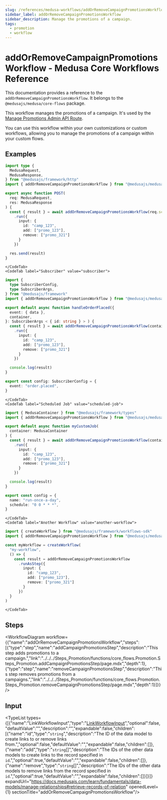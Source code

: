 ```yaml
---
slug: /references/medusa-workflows/addOrRemoveCampaignPromotionsWorkflow
sidebar_label: addOrRemoveCampaignPromotionsWorkflow
sidebar_description: Manage the promotions of a campaign.
tags:
  - promotion
  - workflow
---
```



# addOrRemoveCampaignPromotionsWorkflow - Medusa Core Workflows Reference

This documentation provides a reference to the `addOrRemoveCampaignPromotionsWorkflow`. It belongs to the `@medusajs/medusa/core-flows` package.

This workflow manages the promotions of a campaign. It's used by the 
[Manage Promotions Admin API Route](https://docs.medusajs.com/api/admin#campaigns\_postcampaignsidpromotions).

You can use this workflow within your own customizations or custom workflows, allowing you to
manage the promotions of a campaign within your custom flows.

<SourceCodeLink link="https://github.com/medusajs/medusa/blob/675091b4a5ad30101bf69d3459c3673d80c9f46f/packages/core/core-flows/src/promotion/workflows/add-or-remove-campaign-promotions.ts#L44" />

## Examples

<CodeTabs group="workflow-exection">
    <CodeTab label="API Route" value="api-route">
    
```ts title="src/api/workflow/route.ts"
import type {
  MedusaRequest,
  MedusaResponse,
} from "@medusajs/framework/http"
import { addOrRemoveCampaignPromotionsWorkflow } from "@medusajs/medusa/core-flows"

export async function POST(
  req: MedusaRequest,
  res: MedusaResponse
) {
  const { result } = await addOrRemoveCampaignPromotionsWorkflow(req.scope)
    .run({
      input: {
        id: "camp_123",
        add: ["promo_123"],
        remove: ["promo_321"]
      }
    })

  res.send(result)
}
```

    </CodeTab>
    <CodeTab label="Subscriber" value="subscriber">
    
```ts title="src/subscribers/order-placed.ts"
import {
  type SubscriberConfig,
  type SubscriberArgs,
} from "@medusajs/framework"
import { addOrRemoveCampaignPromotionsWorkflow } from "@medusajs/medusa/core-flows"

export default async function handleOrderPlaced({
  event: { data },
  container,
}: SubscriberArgs < { id: string } > ) {
  const { result } = await addOrRemoveCampaignPromotionsWorkflow(container)
    .run({
      input: {
        id: "camp_123",
        add: ["promo_123"],
        remove: ["promo_321"]
      }
    })

  console.log(result)
}

export const config: SubscriberConfig = {
  event: "order.placed",
}
```

    </CodeTab>
    <CodeTab label="Scheduled Job" value="scheduled-job">
    
```ts title="src/jobs/message-daily.ts"
import { MedusaContainer } from "@medusajs/framework/types"
import { addOrRemoveCampaignPromotionsWorkflow } from "@medusajs/medusa/core-flows"

export default async function myCustomJob(
  container: MedusaContainer
) {
  const { result } = await addOrRemoveCampaignPromotionsWorkflow(container)
    .run({
      input: {
        id: "camp_123",
        add: ["promo_123"],
        remove: ["promo_321"]
      }
    })

  console.log(result)
}

export const config = {
  name: "run-once-a-day",
  schedule: "0 0 * * *",
}
```

    </CodeTab>
    <CodeTab label="Another Workflow" value="another-workflow">
    
```ts title="src/workflows/my-workflow.ts"
import { createWorkflow } from "@medusajs/framework/workflows-sdk"
import { addOrRemoveCampaignPromotionsWorkflow } from "@medusajs/medusa/core-flows"

const myWorkflow = createWorkflow(
  "my-workflow",
  () => {
    const result = addOrRemoveCampaignPromotionsWorkflow
      .runAsStep({
        input: {
          id: "camp_123",
          add: ["promo_123"],
          remove: ["promo_321"]
        }
      })
  }
)
```

    </CodeTab>
  </CodeTabs>

## Steps

<WorkflowDiagram workflow={{"name":"addOrRemoveCampaignPromotionsWorkflow","steps":[{"type":"step","name":"addCampaignPromotionsStep","description":"This step adds promotions to a campaign.","link":"../../../Steps_Promotion/functions/core_flows.Promotion.Steps_Promotion.addCampaignPromotionsStep/page.mdx","depth":1},{"type":"step","name":"removeCampaignPromotionsStep","description":"This step removes promotions from a campaigns.","link":"../../../Steps_Promotion/functions/core_flows.Promotion.Steps_Promotion.removeCampaignPromotionsStep/page.mdx","depth":1}]}} />

## Input

<TypeList types={[{"name":"LinkWorkflowInput","type":"[LinkWorkflowInput](../../../../../types/CommonTypes/types/types.CommonTypes.LinkWorkflowInput/page.mdx)","optional":false,"defaultValue":"","description":"","expandable":false,"children":[{"name":"id","type":"`string`","description":"The ID of the data model to create links to or remove links from.","optional":false,"defaultValue":"","expandable":false,"children":[]},{"name":"add","type":"`string`[]","description":"The IDs of the other data models to create links to the record specified in `id`.","optional":true,"defaultValue":"","expandable":false,"children":[]},{"name":"remove","type":"`string`[]","description":"The IDs of the other data models to remove links from the record specified in `id`.","optional":true,"defaultValue":"","expandable":false,"children":[]}]}]} expandUrl="https://docs.medusajs.com/learn/fundamentals/data-models/manage-relationships#retrieve-records-of-relation" openedLevel={1} sectionTitle="addOrRemoveCampaignPromotionsWorkflow"/>
